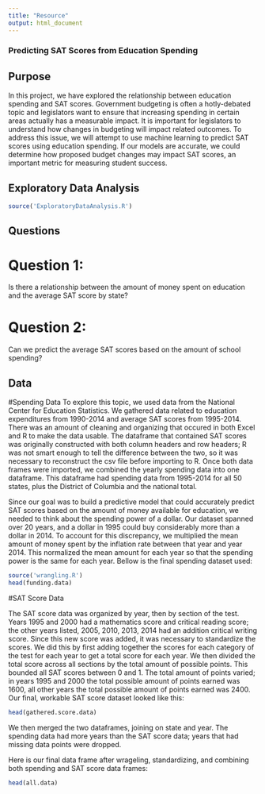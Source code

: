 ```yaml
---
title: "Resource"
output: html_document
---
```

### Predicting SAT Scores from Education Spending 

## Purpose
In this project, we have explored the relationship between education spending and SAT scores. Government budgeting is often a hotly-debated topic and legislators want to ensure that increasing spending in certain areas actually has a measurable impact. It is important for legislators to understand how changes in budgeting will impact related outcomes. To address this issue, we will attempt to use machine learning to predict SAT scores using education spending. If our models are accurate, we could determine how proposed budget changes may impact SAT scores, an important metric for measuring student success. 

## Exploratory Data Analysis
```r
source('ExploratoryDataAnalysis.R')
```


## Questions

# Question 1: 
Is there a relationship between the amount of money spent on education and the average SAT score by state? 

# Question 2: 
Can we predict the average SAT scores based on the amount of school spending?


## Data

#Spending Data
To explore this topic, we used data from the National Center for Education Statistics. We gathered data related to education expenditures from 1990-2014 and average SAT scores from 1995-2014.  There was an amount of cleaning and organizing that occured in both Excel and R to make the data usable. The dataframe that contained SAT scores was originally constructed with both column headers and row headers; R was not smart enough to tell the difference between the two, so it was necessary to reconstruct the csv file before importing to R. 
Once both data frames were imported, we combined the yearly spending data into one dataframe. This dataframe had spending data from 1995-2014 for all 50 states, plus the District of Columbia and the national total. 

Since our goal was to build a predictive model that could accurately predict SAT scores based on the amount of money available for education, we needed to think about the spending power of a dollar. Our dataset spanned over 20 years, and a dollar in 1995 could buy considerably more than a dollar in 2014. To account for this discrepancy, we multiplied the mean amount of money spent by the inflation rate between that year and year 2014. This normalized the mean amount for each year so that the spending power is the same for each year. Bellow is the final spending dataset used:     


```r
source('wrangling.R')
head(funding.data)
```

#SAT Score Data

The SAT score data was organized by year, then by section of the test. Years 1995 and 2000 had a mathematics score and critical reading score; the other years listed, 2005, 2010, 2013, 2014 had an addition critical writing score. Since this new score was added, it was necessary to standardize the scores. We did this by first adding together the scores for each category of the test for each year to get a total score for each year. We then divided the total score across all sections by the total amount of possible points. This bounded all SAT scores between 0 and 1. The total amount of points varied; in years 1995 and 2000 the total possible amount of points earned was 1600, all other years the total possible amount of points earned was 2400. Our final, workable SAT score dataset looked like this:

```r
head(gathered.score.data)
```

We then merged the two dataframes, joining on state and year. The spending data had more years than the SAT score data;  years that had missing data points were dropped.

Here is our final data frame after wrageling, standardizing, and combining both spending and SAT score data frames:

```r
head(all.data)
```

